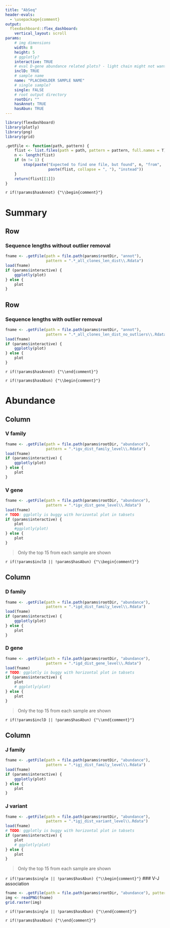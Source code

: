 ```yaml
---
title: "AbSeq"
header-evals:
  - \usepackage{comment}
output: 
  flexdashboard::flex_dashboard:
    vertical_layout: scroll
params:
    # img dimensions
    width: 8
    height: 5
    # ggplotly?
    interactive: TRUE
    # eval D-gene abundance related plots? - light chain might not want this
    inclD: TRUE
    # sample name
    name: "PLACEHOLDER SAMPLE NAME"
    # single sample?
    single: FALSE
    # root output directory
    rootDir: ""
    hasAnnot: TRUE
    hasAbun: TRUE
---
```


```r
library(flexdashboard)
library(plotly)
library(png)
library(grid)

.getFile <- function(path, pattern) {
    flist <- list.files(path = path, pattern = pattern, full.names = T)
    n <- length(flist)
    if (n != 1) {
        stop(paste("Expected to find one file, but found", n, "from",
                   paste(flist, collapse = ", "), "instead"))
    }
    return(flist[[1]])
}
```

\begin{comment}
Page 1 is a overview of the sample analysis
\end{comment}

`r if(!params$hasAnnot) {"\\begin{comment}"}`

Summary {data-orientation=rows}
=======================================================================

Row
-----------------------------------------------------------------------

### Sequence lengths without outlier removal

```r
fname <- .getFile(path = file.path(params$rootDir, "annot"),
                  pattern = ".*_all_clones_len_dist\\.Rdata")
load(fname)
if (params$interactive) {
    ggplotly(plot)
} else {
    plot
}
```

Row
-----------------------------------------------------------------------

### Sequence lengths __with__ outlier removal

```r
fname <- .getFile(path = file.path(params$rootDir, "annot"),
                  pattern = ".*_all_clones_len_dist_no_outliers\\.Rdata")
load(fname)
if (params$interactive) {
    ggplotly(plot)
} else {
    plot
}
```

`r if(!params$hasAnnot) {"\\end{comment}"}`

\begin{comment}
Page 2 is abundance analysis
\end{comment}

`r if(!params$hasAbun) {"\\begin{comment}"}`

Abundance {data-orientation=columns}
=======================================================================


Column {.tabset .tabset-fade}
-----------------------------------------------------------------------

### V family

```r
fname <- .getFile(path = file.path(params$rootDir, "abundance"),
                  pattern = ".*igv_dist_family_level\\.Rdata")
load(fname)
if (params$interactive) {
    ggplotly(plot)
} else {
    plot
}
```

### V gene

```r
fname <- .getFile(path = file.path(params$rootDir, "abundance"),
                  pattern = ".*igv_dist_gene_level\\.Rdata")
load(fname)
# TODO: ggplotly is buggy with horizontal plot in tabsets
if (params$interactive) {
    plot
    #ggplotly(plot)
} else {
    plot
}
```

> Only the top 15 from each sample are shown

`r if(!params$inclD || !params$hasAbun) {"\\begin{comment}"}`

Column {.tabset .tabset-fade}
-----------------------------------------------------------------------

### D family

```r
fname <- .getFile(path = file.path(params$rootDir, "abundance"),
                  pattern = ".*igd_dist_family_level\\.Rdata")
load(fname)
if (params$interactive) {
    ggplotly(plot)
} else {
    plot
}
```

### D gene

```r
fname <- .getFile(path = file.path(params$rootDir, "abundance"),
                  pattern = ".*igd_dist_gene_level\\.Rdata")
load(fname)
# TODO: ggplotly is buggy with horizontal plot in tabsets
if (params$interactive) {
    plot
    # ggplotly(plot)
} else {
    plot
}
```

> Only the top 15 from each sample are shown

`r if(!params$inclD || !params$hasAbun) {"\\end{comment}"}`


Column {.tabset .tabset-fade}
-----------------------------------------------------------------------

### J family

```r
fname <- .getFile(path = file.path(params$rootDir, "abundance"),
                  pattern = ".*igj_dist_family_level\\.Rdata")
load(fname)
if (params$interactive) {
    ggplotly(plot)
} else {
    plot
}
```

### J variant

```r
fname <- .getFile(path = file.path(params$rootDir, "abundance"),
                  pattern = ".*igj_dist_variant_level\\.Rdata")
load(fname)
# TODO: ggplotly is buggy with horizontal plot in tabsets
if (params$interactive) {
    plot
    # ggplotly(plot)
} else {
    plot
}
```

> Only the top 15 from each sample are shown

`r if(!params$single || !params$hasAbun) {"\\begin{comment}"}`
### V-J association

```r
fname <- .getFile(path = file.path(params$rootDir, "abundance"), pattern = ".*_vjassoc\\.png")
img <- readPNG(fname)
grid.raster(img)
```
`r if(!params$single || !params$hasAbun) {"\\end{comment}"}`

`r if(!params$hasAbun) {"\\end{comment}"}`


\begin{comment}
=======================================================================
-----------------------------------------------------------------------
\end{comment}
